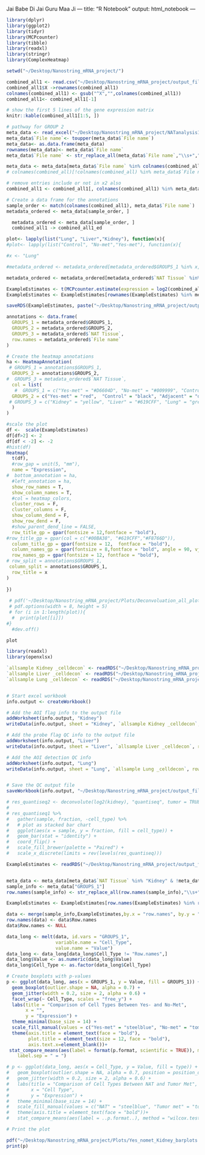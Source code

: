Jai Babe Di
Jai Guru Maa Ji
---
title: "R Notebook"
output: html_notebook
---

```r
library(dplyr)
library(ggplot2)
library(tidyr)
library(MCPcounter)
library(tibble)
library(readxl)
library(stringr)
library(ComplexHeatmap)

setwd("~/Desktop/Nanostring_mRNA_project/")
```


```r

combined_all1 <- read.csv("~/Desktop/Nanostring_mRNA_project/output_files/normalized_all_data.csv")
combined_all1$X ->rownames(combined_all1)
colnames(combined_all1) <- gsub("^X","",colnames(combined_all1))
combined_all1<- combined_all1[-1]
```



```r
# show the first 5 lines of the gene expression matrix
knitr::kable(combined_all1[1:5, ])
```

```r
# pathway for GROUP 2
meta_data <- read_excel("~/Desktop/Nanostring_mRNA_project/NATanalysis1_29july.xlsx",sheet = "All")
meta_data$`File name`<- toupper(meta_data$`File name`)
meta_data<- as.data.frame(meta_data)
rownames(meta_data)<- meta_data$`File name`
meta_data$`File name` <- str_replace_all(meta_data$`File name`,"\\s+","_")

meta_data <- meta_data[meta_data$`File name` %in% colnames(combined_all1),]
# colnames(combined_all)[!colnames(combined_all) %in% meta_data$`File name`]
```


```r
# remove entries include or not in x2 also
combined_all1 <- combined_all1[, colnames(combined_all1) %in% meta_data$`File name`]

# Create a data frame for the annotations
sample_order <- match(colnames(combined_all1), meta_data$`File name`)
metadata_ordered <- meta_data[sample_order, ]
```


```r
  metadata_ordered <- meta_data[sample_order, ]
  combined_all1 -> combined_all1_ed

plot<- lapply(list("Lung", "Liver","Kidney"), function(x){
#plot<- lapply(list("Control", "No-met","Yes-met"), function(x){

#x <- "Lung"

#metadata_ordered <- metadata_ordered[metadata_ordered$GROUPS_1 %in% x,]

metadata_ordered <- metadata_ordered[metadata_ordered$`NAT Tissue` %in% x,]

ExampleEstimates <- t(MCPcounter.estimate(expression = log2(combined_all1+1), featuresType = "HUGO_symbols"))
ExampleEstimates <- ExampleEstimates[rownames(ExampleEstimates) %in% metadata_ordered$`File name`,]

saveRDS(ExampleEstimates, paste("~/Desktop/Nanostring_mRNA_project/output_files/allsample",x,"_celldecon.rds"))

annotations <- data.frame(
  GROUPS_1 = metadata_ordered$GROUPS_1,
  GROUPS_2 = metadata_ordered$GROUPS_2,
  GROUPS_3 = metadata_ordered$`NAT Tissue`,
  row.names = metadata_ordered$`File name`
)

# Create the heatmap annotations
ha <- HeatmapAnnotation(
 # GROUPS_1 = annotations$GROUPS_1,
  GROUPS_2 = annotations$GROUPS_2,
#  GROUPS_3 = metadata_ordered$`NAT Tissue`,
  col = list(
   #  GROUPS_1 = c("Yes-met" = "#D6604D", "No-met" = "#009999", "Control" = "darkgreen"),
  GROUPS_2 = c("Yes-met" = "red",  "Control" = "black", "Adjacent" = "darkgreen","Distant" = "yellow", "No met" = "pink","bone only" ="purple")
 # GROUPS_3 = c("Kidney" = "yellow", "Liver" = "#619CFF", "Lung" = "green")
  )
)

#scale the plot
df <-  scale(ExampleEstimates)
df[df>2] <- 2
df[df < -2] <- -2
#hist(df)
Heatmap(
  t(df),
  #row_gap = unit(5, "mm"),
  name = "Expression",
#  bottom_annotation = ha,
  #left_annotation = ha,
  show_row_names = T,
  show_column_names = T,
  #col = heatmap_colors,
  cluster_rows = F,
  cluster_columns = F,
  show_column_dend = F,
  show_row_dend = F,
  #show_parent_dend_line = FALSE,
  row_title_gp = gpar(fontsize = 12,fontface = "bold"),
#row_title_gp = gpar(col = c("#00BA38", "#619CFF","#F8766D")),
  column_title_gp = gpar(fontsize = 12,  fontface = "bold"),
  column_names_gp = gpar(fontsize = 8,fontface = "bold", angle = 90, vjust = 1, hjust = 1),
  row_names_gp = gpar(fontsize = 12, fontface = "bold"),
# row_split = annotations$GROUPS_1,
 column_split = annotations$GROUPS_1,
  row_title = x
)
 
})
  
 # pdf('~/Desktop/Nanostring_mRNA_project/Plots/Deconvoluation_all_plots.pdf')
 # pdf.options(width = 8, height = 5)
 # for (i in 1:length(plot)){
  #  print(plot[[i]])
#}
  #dev.off()

plot
```


```r
library(readxl)
library(openxlsx)

`allsample Kidney _celldecon` <- readRDS("~/Desktop/Nanostring_mRNA_project/output_files/allsample Kidney _celldecon.rds")
`allsample Liver _celldecon` <- readRDS("~/Desktop/Nanostring_mRNA_project/output_files/allsample Liver _celldecon.rds")
`allsample Lung _celldecon` <- readRDS("~/Desktop/Nanostring_mRNA_project/output_files/allsample Lung _celldecon.rds")


# Start excel workbook
info.output <- createWorkbook()

# Add the AOI flag info to the output file
addWorksheet(info.output, "Kidney")
writeData(info.output, sheet = "Kidney", `allsample Kidney _celldecon`, rowNames = T)

# Add the probe flag QC info to the output file
addWorksheet(info.output, "Liver")
writeData(info.output, sheet = "Liver", `allsample Liver _celldecon`, rowNames = T)

# Add the AOI detection QC info
addWorksheet(info.output, "Lung")
writeData(info.output, sheet = "Lung", `allsample Lung _celldecon`, rowNames = T)


# Save the QC output file
saveWorkbook(info.output, "~/Desktop/Nanostring_mRNA_project/output_files/allsample_celldecon.xlsx",overwrite = T)

```


```r
# res_quantiseq2 <- deconvolute(log2(kidney), "quantiseq", tumor = TRUE, "mcp_counter")
# 
# res_quantiseq1 %>%
#   gather(sample, fraction, -cell_type) %>%
#   # plot as stacked bar chart
#   ggplot(aes(x = sample, y = fraction, fill = cell_type)) +
#   geom_bar(stat = "identity") +
#   coord_flip() +
#   scale_fill_brewer(palette = "Paired") +
#   scale_x_discrete(limits = rev(levels(res_quantiseq)))
```

```r

ExampleEstimates <- readRDS("~/Desktop/Nanostring_mRNA_project/output_files/allsample Kidney _celldecon.rds")


meta_data <- meta_data[meta_data$`NAT Tissue` %in% "Kidney" & !meta_data$GROUPS_1 %in% "Control",]
sample_info <- meta_data["GROUPS_1"]
row.names(sample_info) <- str_replace_all(row.names(sample_info),"\\s+","_")

ExampleEstimates <- ExampleEstimates[row.names(ExampleEstimates) %in% row.names(sample_info),] 

data <- merge(sample_info,ExampleEstimates,by.x = "row.names", by.y = "row.names", all.x = TRUE)
row.names(data) <- data$Row.names
data$Row.names <- NULL 

data_long <- melt(data, id.vars = "GROUPS_1", 
                  variable.name = "Cell_Type", 
                  value.name = "Value")
data_long <- data_long[data_long$Cell_Type != "Row.names",]
data_long$Value <- as.numeric(data_long$Value)
data_long$Cell_Type <- as.factor(data_long$Cell_Type)

# Create boxplots with p-values
p <- ggplot(data_long, aes(x = GROUPS_1, y = Value, fill = GROUPS_1)) +
  geom_boxplot(outlier.shape = NA, alpha = 0.7) + 
  geom_jitter(width = 0.2, size = 2, alpha = 0.6) + 
  facet_wrap(~ Cell_Type, scales = "free_y") +
  labs(title = "Comparison of Cell Types Between Yes- and No-Met",
       x = "", 
       y = "Expression") +
  theme_minimal(base_size = 14) +
  scale_fill_manual(values = c("Yes-met" = "steelblue", "No-met" = "tomato")) +
  theme(axis.title = element_text(face = "bold"),
        plot.title = element_text(size = 12, face = "bold"),
        axis.text.x=element_blank())+
 stat_compare_means(aes(label = format(p.format, scientific = TRUE)), method = "wilcox.test",label = "p.format", 
    label.sep = " = ") 

# p <- ggplot(data_long, aes(x = Cell_Type, y = Value, fill = type)) +
#   geom_boxplot(outlier.shape = NA, alpha = 0.7, position = position_dodge(width = 0.8)) + 
#   geom_jitter(width = 0.2, size = 2, alpha = 0.6) +
#   labs(title = "Comparison of Cell Types Between NAT and Tumor Met",
#        x = "Cell Type", 
#        y = "Expression") +
#   theme_minimal(base_size = 14) +
#   scale_fill_manual(values = c("NAT" = "steelblue", "Tumor met" = "tomato")) +
#   theme(axis.title = element_text(face = "bold"))+
#   stat_compare_means(aes(label = ..p.format..), method = "wilcox.test")

# Print the plot

pdf("~/Desktop/Nanostring_mRNA_project/Plots/Yes_nomet_Kidney_barplots.pdf", bg = "white", height = 9 , width = 9)
print(p)

```



